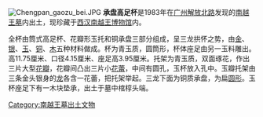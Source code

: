 {{unreferenced|time=2014-6-1}}
[[File:Chengpan_gaozu_bei.JPG|right]]
'''承盘高足杯'''是1983年在[[广州|广州]][[解放路_(广州市)|解放北路]]发现的[[南越王墓|南越王墓]]内出土，现珍藏于[[西汉南越王博物馆|西汉南越王博物馆]]内。

全杯由筒式高足杯、花瓣形玉托和铜承盘三部分组成，呈三龙拱怀之势，由[[金|金]]、[[银|银]]、[[玉|玉]]、[[铜|铜]]、[[木|木]]五种材料做成。杯为青玉质，圆筒形，杯体座足由另一玉料雕出。高11.75厘米、口径4.15厘米、座足高3.95厘米。托架为青玉质，双面琢花，作出三片大型[[花瓣|花瓣]]，花瓣间凸出三片小[[花蕾|花蕾]]，中间有圆孔，玉杯放入孔中。玉瓣托架由三条金头银身的[[龙|龙]]各含一花蕾，把托架举起。三龙下面为铜质承盘，为扁[[圆形|圆形]]。玉杯座足下有一木块垫承，出土于墓中棺椁头端。

{{南越国}}

[[Category:南越王墓出土文物|Category:南越王墓出土文物]]